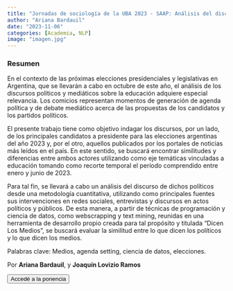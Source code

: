```yaml
---
title: "Jornadas de sociología de la UBA 2023 - SAAP: Análisis del discurso: Similitudes y diferencias en discursos vinculados a educación entre candidatos a presidente y diarios digitales en Argentina entre abril 2022 y abril 2023"
author: "Ariana Bardauil"
date: "2023-11-06"
categories: [Academia, NLP]
image: "imagen.jpg"
---
```


### Resumen

En el contexto de las próximas elecciones presidenciales y legislativas en Argentina, que se llevarán a cabo en octubre de este año, el análisis de los discursos políticos y mediáticos sobre la educación adquiere especial relevancia. Los comicios representan momentos de generación de agenda política y de debate mediático acerca de las propuestas de los candidatos y los partidos políticos.

El presente trabajo tiene como objetivo indagar los discursos, por un lado, de los principales candidatos a presidente para las elecciones argentinas del año 2023 y, por el otro, aquellos publicados por los portales de noticias más leídos en el país. En este sentido, se buscará encontrar similitudes y diferencias entre ambos actores utilizando como eje temáticas vinculadas a educación tomando como recorte temporal el período comprendido entre enero y junio de 2023.

Para tal fin, se llevará a cabo un análisis del discurso de dichos políticos desde una metodología cuantitativa, utilizando como principales fuentes sus intervenciones en redes sociales, entrevistas y discursos en actos políticos y públicos. De esta manera, a partir de técnicas de programación y ciencia de datos, como webscrapping y text mining, reunidas en una herramienta de desarrollo propio creada para tal propósito y titulada "Dicen Los Medios", se buscará evaluar la similitud entre lo que dicen los políticos y lo que dicen los medios.

Palabras clave: Medios, agenda setting, ciencia de datos, elecciones.

Por **Ariana Bardauil**, y **Joaquín Lovizio Ramos**

<a href="https://drive.google.com/file/d/1-e3VCklhHFr3tV4Rjhly679dOo7jBJzF/view?usp=sharing"> <button type="button" class="btn btn-primary float-end btn-sm">Accedé a la ponencia</button></a>

<br>
